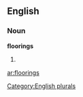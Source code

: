 
==English==

===Noun===
'''floorings'''

# {{plural of|[[flooring]]}}

[[Category:English plurals]]

[[ar:floorings]]